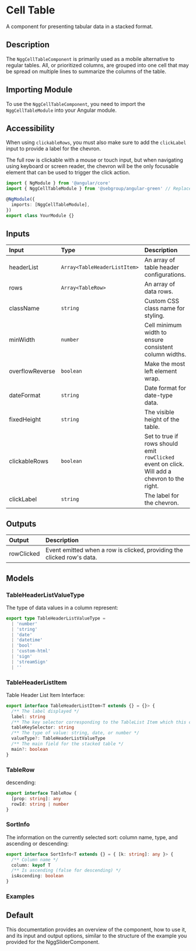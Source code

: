 

# Cell Table

A component for presenting tabular data in a stacked format.

## Description

The `NggCellTableComponent` is primarily used as a mobile alternative to regular tables. All, or prioritized
columns, are grouped into one cell that may be spread on multiple lines to summarize the columns of the table.

## Importing Module

To use the `NggCellTableComponent`, you need to import the `NggCellTableModule` into your Angular module.

## Accessibility

When using `clickableRows`, you must also make sure to add the `clickLabel` input to provide a label for the chevron.

The full row is clickable with a mouse or touch input, but when navigating using keyboard or screen reader, the chevron
will be the only focusable element that can be used to trigger the click action.

```typescript
import { NgModule } from '@angular/core'
import { NggCellTableModule } from '@sebgroup/angular-green' // Replace with your actual module path

@NgModule({
  imports: [NggCellTableModule],
})
export class YourModule {}
```

## Inputs

| Input           | Type                         | Description                                            |
| :-------------- | :--------------------------- | :----------------------------------------------------- |
| headerList      | `Array<TableHeaderListItem>` | An array of table header configurations.               |
| rows            | `Array<TableRow>`            | An array of data rows.                                 |
| className       | `string`                     | Custom CSS class name for styling.                     |
| minWidth        | `number`                     | Cell minimum width to ensure consistent column widths. |
| overflowReverse | `boolean`                    | Make the most left element wrap.                       |
| dateFormat      | `string`                     | Date format for date-type data.                        |
| fixedHeight     | `string`                     | The visible height of the table.                       |
| clickableRows   | `boolean`                    | Set to true if rows should emit `rowClicked` event on click. Will add a chevron to the right.                     |
| clickLabel      | `string`                     | The label for the chevron.                      |

## Outputs

| Output     | Description                                                            |
| :--------- | :--------------------------------------------------------------------- |
| rowClicked | Event emitted when a row is clicked, providing the clicked row's data. |

## Models

### TableHeaderListValueType

The type of data values in a column represent:

```typescript
export type TableHeaderListValueType =
  | 'number'
  | 'string'
  | 'date'
  | 'datetime'
  | 'bool'
  | 'custom-html'
  | 'sign'
  | 'streamSign'
  | ''
```

### TableHeaderListItem

Table Header List Item Interface:

```typescript
export interface TableHeaderListItem<T extends {} = {}> {
  /** The label displayed */
  label: string
  /** The key selector corresponding to the TableList Item which this column is targeting */
  tableKeySelector: string
  /** The type of value: string, date, or number */
  valueType?: TableHeaderListValueType
  /** The main field for the stacked table */
  main?: boolean
}
```

### TableRow

descending:

```typescript
export interface TableRow {
  [prop: string]: any
  rowId: string | number
}
```

### SortInfo

The information on the currently selected sort: column name, type, and ascending or descending:

```typescript
export interface SortInfo<T extends {} = { [k: string]: any }> {
  /** Column name */
  column: keyof T
  /** Is ascending (false for descending) */
  isAscending: boolean
}
```

### Examples

## Default

<Canvas>
  <Story id="components-cell-table--default" />
</Canvas>

This documentation provides an overview of the component, how to use it, and its input and output options, similar to the structure of the example you provided for the NggSliderComponent.
